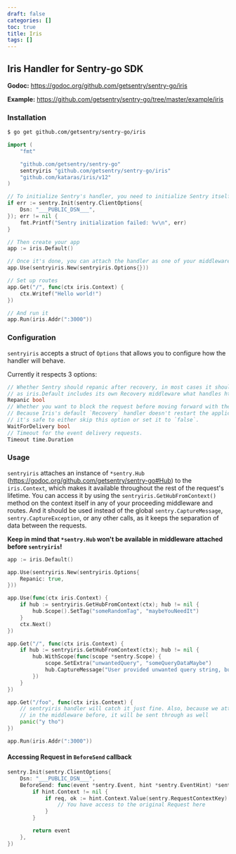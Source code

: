 ```yaml
---
draft: false
categories: []
toc: true
title: Iris
tags: []
---
```

## Iris Handler for Sentry-go SDK

**Godoc:** https://godoc.org/github.com/getsentry/sentry-go/iris

**Example:** https://github.com/getsentry/sentry-go/tree/master/example/iris

### Installation

```bash
$ go get github.com/getsentry/sentry-go/iris
```

```go
import (
	"fmt"

	"github.com/getsentry/sentry-go"
	sentryiris "github.com/getsentry/sentry-go/iris"
	"github.com/kataras/iris/v12"
)

// To initialize Sentry's handler, you need to initialize Sentry itself beforehand
if err := sentry.Init(sentry.ClientOptions{
	Dsn: "___PUBLIC_DSN___",
}); err != nil {
	fmt.Printf("Sentry initialization failed: %v\n", err)
}

// Then create your app
app := iris.Default()

// Once it's done, you can attach the handler as one of your middleware
app.Use(sentryiris.New(sentryiris.Options{}))

// Set up routes
app.Get("/", func(ctx iris.Context) {
	ctx.Writef("Hello world!")
})

// And run it
app.Run(iris.Addr(":3000"))
```

### Configuration

`sentryiris` accepts a struct of `Options` that allows you to configure how the handler will behave.

Currently it respects 3 options:

```go
// Whether Sentry should repanic after recovery, in most cases it should be set to true,
// as iris.Default includes its own Recovery middleware what handles http responses.
Repanic bool
// Whether you want to block the request before moving forward with the response.
// Because Iris's default `Recovery` handler doesn't restart the application,
// it's safe to either skip this option or set it to `false`.
WaitForDelivery bool
// Timeout for the event delivery requests.
Timeout time.Duration
```

### Usage

`sentryiris` attaches an instance of `*sentry.Hub` (https://godoc.org/github.com/getsentry/sentry-go#Hub) to the `iris.Context`, which makes it available throughout the rest of the request's lifetime.
You can access it by using the `sentryiris.GetHubFromContext()` method on the context itself in any of your proceeding middleware and routes.
And it should be used instead of the global `sentry.CaptureMessage`, `sentry.CaptureException`, or any other calls, as it keeps the separation of data between the requests.

**Keep in mind that `*sentry.Hub` won't be available in middleware attached before `sentryiris`!**

```go
app := iris.Default()

app.Use(sentryiris.New(sentryiris.Options{
	Repanic: true,
}))

app.Use(func(ctx iris.Context) {
	if hub := sentryiris.GetHubFromContext(ctx); hub != nil {
		hub.Scope().SetTag("someRandomTag", "maybeYouNeedIt")
	}
	ctx.Next()
})

app.Get("/", func(ctx iris.Context) {
	if hub := sentryiris.GetHubFromContext(ctx); hub != nil {
		hub.WithScope(func(scope *sentry.Scope) {
			scope.SetExtra("unwantedQuery", "someQueryDataMaybe")
			hub.CaptureMessage("User provided unwanted query string, but we recovered just fine")
		})
	}
})

app.Get("/foo", func(ctx iris.Context) {
	// sentryiris handler will catch it just fine. Also, because we attached "someRandomTag"
	// in the middleware before, it will be sent through as well
	panic("y tho")
})

app.Run(iris.Addr(":3000"))
```

#### Accessing Request in `BeforeSend` callback

```go
sentry.Init(sentry.ClientOptions{
	Dsn: "___PUBLIC_DSN___",
	BeforeSend: func(event *sentry.Event, hint *sentry.EventHint) *sentry.Event {
		if hint.Context != nil {
			if req, ok := hint.Context.Value(sentry.RequestContextKey).(*http.Request); ok {
				// You have access to the original Request here
			}
		}

		return event
	},
})
```
